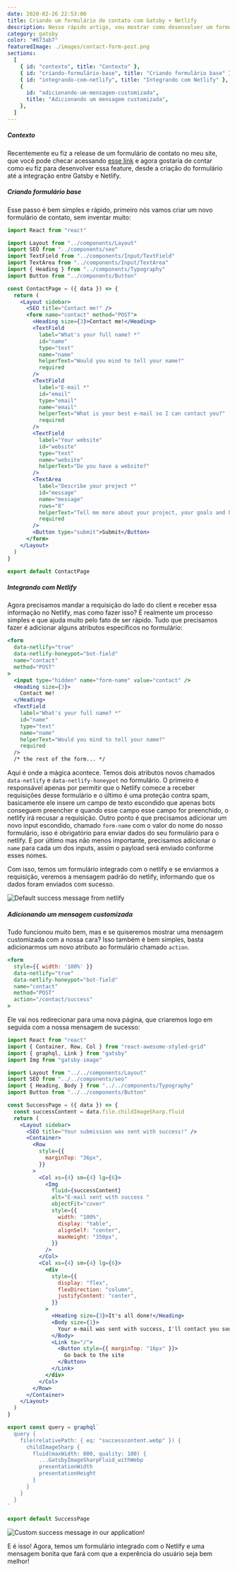 ```yaml
---
date: 2020-02-26 22:53:00
title: Criando um formulário de contato com Gatsby + Netlify
description: Nesse rápido artigo, vou mostrar como desenvolver um formulário usando Gatsby e recebendo os dados no Netlify
category: gatsby
color: "#673ab7"
featuredImage: ./images/contact-form-post.png
sections:
  [
    { id: "contexto", title: "Contexto" },
    { id: "criando-formulário-base", title: "Criando formulário base" },
    { id: "integrando-com-netlify", title: "Integrando com Netlify" },
    {
      id: "adicionando-um-mensagem-customizada",
      title: "Adicionando um mensagem customizada",
    },
  ]
---
```


##### Contexto

Recentemente eu fiz a release de um formulário de contato no meu site, que você pode checar acessando [esse link](https://www.fabiotetsuo.com/contact) e agora
gostaria de contar como eu fiz para desenvolver essa feature, desde a criação do formulário até a integração entre Gatsby e Netlify.

##### Criando formulário base

Esse passo é bem simples e rápido, primeiro nós vamos criar um novo formulário de contato, sem inventar muito:

```jsx
import React from "react"

import Layout from "../components/Layout"
import SEO from "../components/seo"
import TextField from "../components/Input/TextField"
import TextArea from "../components/Input/TextArea"
import { Heading } from "../components/Typography"
import Button from "../components/Button"

const ContactPage = ({ data }) => {
  return (
    <Layout sidebar>
      <SEO title="Contact me!" />
      <form name="contact" method="POST">
        <Heading size={3}>Contact me!</Heading>
        <TextField
          label="What's your full name? *"
          id="name"
          type="text"
          name="name"
          helperText="Would you mind to tell your name?"
          required
        />
        <TextField
          label="E-mail *"
          id="email"
          type="email"
          name="email"
          helperText="What is your best e-mail so I can contact you?"
          required
        />
        <TextField
          label="Your website"
          id="website"
          type="text"
          name="website"
          helperText="Do you have a website?"
        />
        <TextArea
          label="Describe your project *"
          id="message"
          name="message"
          rows="8"
          helperText="Tell me more about your project, your goals and how can I help you."
          required
        />
        <Button type="submit">Submit</Button>
      </form>
    </Layout>
  )
}

export default ContactPage
```

##### Integrando com Netlify

Agora precisamos mandar a requisição do lado do client e receber essa informação no Netlify, mas como fazer isso?
É realmente um processo simples e que ajuda muito pelo fato de ser rápido. Tudo que precisamos fazer é adicionar alguns atributos específicos no formulário:

```jsx
<form
  data-netlify="true"
  data-netlify-honeypot="bot-field"
  name="contact"
  method="POST"
>
  <input type="hidden" name="form-name" value="contact" />
  <Heading size={3}>
    Contact me!
  </Heading>
  <TextField
    label="What's your full name? *"
    id="name"
    type="text"
    name="name"
    helperText="Would you mind to tell your name?"
    required
  />
  /* the rest of the form... */
```

Aqui é onde a mágica acontece. Temos dois atributos novos chamados `data-netlify` e `data-netlify-honeypot` no formulário. O primeiro é responsável apenas por permitir que o Netlify comece a receber requisições desse formulário e o último é uma proteção contra spam, basicamente ele insere um campo de texto escondido que apenas bots conseguem preencher e quando esse campo esse campo for preenchido, o netlify irá recusar a requisição.
Outro ponto é que precisamos adicionar um novo input escondido, chamado `form-name` com o valor do nome do nosso formulário, isso é obrigatório para enviar dados do seu formulário para o netlify.
E por último mas não menos importante, precisamos adicionar o `name` para cada um dos inputs, assim o payload será enviado conforme esses nomes.

Com isso, temos um formulário integrado com o netlify e se enviarmos a requisição, veremos a mensagem padrão do netlify, informando que os dados foram enviados com sucesso.

![Default success message from netlify](./images/netlify-success-message.jpeg)

##### Adicionando um mensagem customizada

Tudo funcionou muito bem, mas e se quiseremos mostrar uma mensagem customizada com a nossa cara?
Isso também é bem simples, basta adicionarmos um novo atributo ao formulário chamado `action`.

```jsx
<form
  style={{ width: '100%' }}
  data-netlify="true"
  data-netlify-honeypot="bot-field"
  name="contact"
  method="POST"
  action="/contact/success"
>
```

Ele vai nos redirecionar para uma nova página, que criaremos logo em seguida com a nossa mensagem de sucesso:

```jsx
import React from "react"
import { Container, Row, Col } from "react-awesome-styled-grid"
import { graphql, Link } from "gatsby"
import Img from "gatsby-image"

import Layout from "../../components/Layout"
import SEO from "../../components/seo"
import { Heading, Body } from "../../components/Typography"
import Button from "../../components/Button"

const SuccessPage = ({ data }) => {
  const successContent = data.file.childImageSharp.fluid
  return (
    <Layout sidebar>
      <SEO title="Your submission was sent with success!" />
      <Container>
        <Row
          style={{
            marginTop: "36px",
          }}
        >
          <Col xs={4} sm={4} lg={6}>
            <Img
              fluid={successContent}
              alt="E-mail sent with success "
              objectFit="cover"
              style={{
                width: "100%",
                display: "table",
                alignSelf: "center",
                maxHeight: "350px",
              }}
            />
          </Col>
          <Col xs={4} sm={4} lg={6}>
            <div
              style={{
                display: "flex",
                flexDirection: "column",
                justifyContent: "center",
              }}
            >
              <Heading size={3}>It's all done!</Heading>
              <Body size={1}>
                Your e-mail was sent with success, I'll contact you soon.
              </Body>
              <Link to="/">
                <Button style={{ marginTop: "16px" }}>
                  Go back to the site
                </Button>
              </Link>
            </div>
          </Col>
        </Row>
      </Container>
    </Layout>
  )
}

export const query = graphql`
  query {
    file(relativePath: { eq: "successcontent.webp" }) {
      childImageSharp {
        fluid(maxWidth: 800, quality: 100) {
          ...GatsbyImageSharpFluid_withWebp
          presentationWidth
          presentationHeight
        }
      }
    }
  }
`

export default SuccessPage
```

![Custom success message in our application!](./images/custom-success-message.png)

E é isso! Agora, temos um formulário integrado com o Netlify e uma mensagem bonita que fará com que a experência do usuário seja bem melhor!
